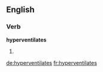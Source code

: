 ==English==

===Verb===
'''hyperventilates'''

# {{third-person singular of|hyperventilate}}

[[de:hyperventilates]]
[[fr:hyperventilates]]
